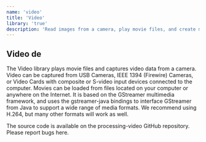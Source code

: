 ```yaml
---
name: 'video'
title: 'Video'
library: 'true'
description: 'Read images from a camera, play movie files, and create movies.'
---
```


## Video de

The Video library plays movie files and captures video data from a camera. Video can be captured from USB Cameras, IEEE 1394 (Firewire) Cameras, or Video Cards with composite or S-video input devices connected to the computer. Movies can be loaded from files located on your computer or anywhere on the Internet. It is based on the GStreamer multimedia framework, and uses the gstreamer-java bindings to interface GStreamer from Java to support a wide range of media formats. We recommend using H.264, but many other formats will work as well.

The source code is available on the processing-video GitHub repository. Please report bugs here.
